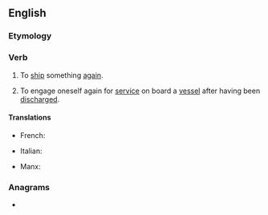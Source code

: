 ==English==

===Etymology===
{{prefix|re|ship|lang=en}}

===Verb===
{{en-verb|reships|reshipping|reshipped}}

# {{lb|en|transitive}} To [[ship]] something [[again]].
# {{lb|en|intransitive}} To engage oneself again for [[service]] on board a [[vessel]] after having been [[discharge]]d.

====Translations====
{{trans-top|to ship something again}}
* French: {{t+|fr|réexpédier}}
{{trans-mid}}
{{trans-bottom}}

{{trans-top|to engage oneself again for service on board a vessel after having been discharged}}
* Italian: {{t|it|reimbarcarsi}}
{{trans-mid}}
* Manx: {{t|gv|aachur er boayrd}}
{{trans-bottom}}

===Anagrams===
* {{anagrams|en|hipers|perish|pisher|seriph}}